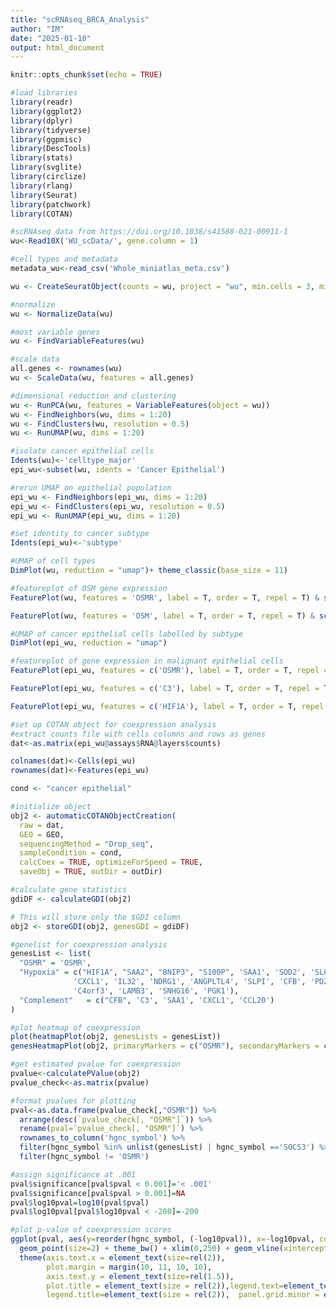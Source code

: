 ```yaml
---
title: "scRNAseq_BRCA_Analysis"
author: "IM"
date: "2025-01-10"
output: html_document
---
```

```r
knitr::opts_chunk$set(echo = TRUE)

#load libraries
library(readr)
library(ggplot2)
library(dplyr)
library(tidyverse)
library(ggpmisc)
library(DescTools)
library(stats)
library(svglite)
library(circlize)
library(rlang)
library(Seurat)
library(patchwork)
library(COTAN)
```

```r
#scRNAseq data from https://doi.org/10.1038/s41588-021-00911-1
wu<-Read10X('WU_scData/', gene.column = 1)

#cell types and metadata 
metadata_wu<-read_csv('Whole_miniatlas_meta.csv')
```

```r
wu <- CreateSeuratObject(counts = wu, project = "wu", min.cells = 3, min.features = 200)

#normalize
wu <- NormalizeData(wu)

#most variable genes
wu <- FindVariableFeatures(wu)

#scale data
all.genes <- rownames(wu)
wu <- ScaleData(wu, features = all.genes)

#dimensional reduction and clustering
wu <- RunPCA(wu, features = VariableFeatures(object = wu))
wu <- FindNeighbors(wu, dims = 1:20)
wu <- FindClusters(wu, resolution = 0.5)
wu <- RunUMAP(wu, dims = 1:20)

#isolate cancer epithelial cells
Idents(wu)<-'celltype_major'
epi_wu<-subset(wu, idents = 'Cancer Epithelial')

#rerun UMAP on epithelial population
epi_wu <- FindNeighbors(epi_wu, dims = 1:20)
epi_wu <- FindClusters(epi_wu, resolution = 0.5)
epi_wu <- RunUMAP(epi_wu, dims = 1:20)

#set identity to cancer subtype
Idents(epi_wu)<-'subtype'
```

```r
#UMAP of cell types
DimPlot(wu, reduction = "umap")+ theme_classic(base_size = 11)

#featureplot of OSM gene expression
FeaturePlot(wu, features = 'OSMR', label = T, order = T, repel = T) & scale_color_gradientn(colors = plasma(n = 10, direction = -1), limits = c(0, 3))

FeaturePlot(wu, features = 'OSM', label = T, order = T, repel = T) & scale_color_gradientn(colors = plasma(n = 10, direction = -1), limits = c(0, 3))

#UMAP of cancer epithelial cells labelled by subtype
DimPlot(epi_wu, reduction = "umap")

#featureplot of gene expression in malignant epithelial cells
FeaturePlot(epi_wu, features = c('OSMR'), label = T, order = T, repel = T) & scale_color_gradientn(colors = plasma(n = 10, direction = -1), limits = c(0, 5))

FeaturePlot(epi_wu, features = c('C3'), label = T, order = T, repel = T) & scale_color_gradientn(colors = plasma(n = 10, direction = -1), limits = c(0, 5))

FeaturePlot(epi_wu, features = c('HIF1A'), label = T, order = T, repel = T) & scale_color_gradientn(colors = plasma(n = 10, direction = -1), limits = c(0, 5))

```

```r
#set up COTAN object for coexpression analysis
#extract counts file with cells columns and rows as genes
dat<-as.matrix(epi_wu@assays$RNA@layers$counts)

colnames(dat)<-Cells(epi_wu)
rownames(dat)<-Features(epi_wu)

cond <- "cancer epithelial"

#initialize object
obj2 <- automaticCOTANObjectCreation(
  raw = dat,
  GEO = GEO,
  sequencingMethod = "Drop_seq",
  sampleCondition = cond,
  calcCoex = TRUE, optimizeForSpeed = TRUE,
  saveObj = TRUE, outDir = outDir)

#calculate gene statistics
gdiDF <- calculateGDI(obj2)

# This will store only the $GDI column
obj2 <- storeGDI(obj2, genesGDI = gdiDF)

#genelist for coexpression analysis
genesList <- list(
  "OSMR" = 'OSMR',
  "Hypoxia" = c("HIF1A", "SAA2", "BNIP3", "S100P", 'SAA1', 'SOD2', 'SLC39A8', 'CCL20',
              'CXCL1', 'IL32', 'NDRG1', 'ANGPLTL4', 'SLPI', 'CFB', 'PDZK1IP1', 'BNIP3L',
              'C4orf3', 'LAMB3', 'SNHG16', 'PGK1'),
  "Complement"   = c("CFB", 'C3', 'SAA1', 'CXCL1', 'CCL20')
)

#plot heatmap of coexpression
plot(heatmapPlot(obj2, genesLists = genesList))
genesHeatmapPlot(obj2, primaryMarkers = c("OSMR"), secondaryMarkers = c('HIF1A') )

#get estimated pvalue for coexpression
pvalue<-calculatePValue(obj2)
pvalue_check<-as.matrix(pvalue)

#format pvalues for plotting
pval<-as.data.frame(pvalue_check[,"OSMR"]) %>%
  arrange(desc(`pvalue_check[, "OSMR"]`)) %>%
  rename(pval=`pvalue_check[, "OSMR"]`) %>%
  rownames_to_column('hgnc_symbol') %>%
  filter(hgnc_symbol %in% unlist(genesList) | hgnc_symbol =='SOCS3') %>%
  filter(hgnc_symbol != 'OSMR')

#assign significance at .001
pval$significance[pval$pval < 0.001]='< .001'
pval$significance[pval$pval > 0.001]=NA
pval$log10pval=log10(pval$pval)
pval$log10pval[pval$log10pval < -200]=-200

#plot p-value of coexpression scores
ggplot(pval, aes(y=reorder(hgnc_symbol, (-log10pval)), x=-log10pval, colour = significance)) +
  geom_point(size=2) + theme_bw() + xlim(0,250) + geom_vline(xintercept = 3, linetype = 'dotted') + ggtitle('OSMR Coexpression') + ylab('-Log10(pvalue)')+ #scale_color_manual(na.translate=FALSE) +
  theme(axis.text.x = element_text(size=rel(2)),
        plot.margin = margin(10, 11, 10, 10),
        axis.text.y = element_text(size=rel(1.5)),
        plot.title = element_text(size = rel(2)),legend.text=element_text(size = rel(2)), axis.title = element_text(size = rel(2)),
        legend.title=element_text(size = rel(2)),  panel.grid.minor = element_blank(), strip.text = element_text(size = rel(2)))
```